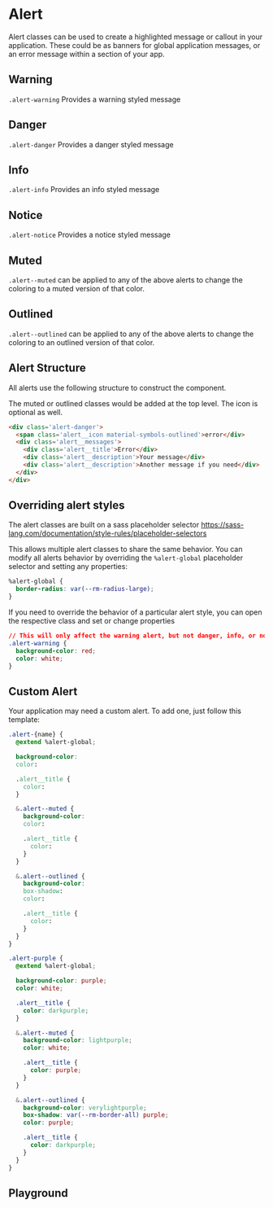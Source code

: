 
# Alert

Alert classes can be used to create a highlighted message or callout in your application.
These could be as banners for global application messages, or an error message within a section of your app.

## Warning

`.alert-warning` Provides a warning styled message

<Canvas withToolbar>
  <Story id="components-alert--warning" />
</Canvas>

## Danger

`.alert-danger` Provides a danger styled message

<Canvas withToolbar>
  <Story id="components-alert--danger" />
</Canvas>

## Info

`.alert-info` Provides an info styled message

<Canvas withToolbar>
  <Story id="components-alert--info" />
</Canvas>

## Notice

`.alert-notice` Provides a notice styled message

<Canvas withToolbar>
  <Story id="components-alert--notice" />
</Canvas>

## Muted

`.alert--muted` can be applied to any of the above alerts to change the coloring to a muted version of that color.

<Canvas withToolbar>
  <Story id="components-alert--muted" />
</Canvas>

## Outlined

`.alert--outlined` can be applied to any of the above alerts to change the coloring to an outlined version of that color.

<Canvas withToolbar>
  <Story id="components-alert--outlined" />
</Canvas>

## Alert Structure

All alerts use the following structure to construct the component.

The muted or outlined classes would be added at the top level.
The icon is optional as well.

```html
<div class='alert-danger'>
  <span class='alert__icon material-symbols-outlined'>error</div>
  <div class='alert__messages'>
    <div class='alert__title'>Error</div>
    <div class='alert__description'>Your message</div>
    <div class='alert__description'>Another message if you need</div>
  </div>
</div>
```

## Overriding alert styles

The alert classes are built on a sass placeholder selector https://sass-lang.com/documentation/style-rules/placeholder-selectors

This allows multiple alert classes to share the same behavior. You can modify all alerts behavior by overriding the `%alert-global` placeholder selector and setting any properties:

```css
%alert-global {
  border-radius: var(--rm-radius-large);
}
```

If you need to override the behavior of a particular alert style, you can open the respective class and set or change properties

```css
// This will only affect the warning alert, but not danger, info, or notice.
.alert-warning {
  background-color: red;
  color: white;
}
```

## Custom Alert

Your application may need a custom alert. To add one, just follow this template:

```css
.alert-{name} {
  @extend %alert-global;

  background-color:
  color:

  .alert__title {
    color:
  }

  &.alert--muted {
    background-color:
    color:

    .alert__title {
      color:
    }
  }

  &.alert--outlined {
    background-color:
    box-shadow:
    color:

    .alert__title {
      color:
    }
  }
}
```

```css
.alert-purple {
  @extend %alert-global;

  background-color: purple;
  color: white;

  .alert__title {
    color: darkpurple;
  }

  &.alert--muted {
    background-color: lightpurple;
    color: white;

    .alert__title {
      color: purple;
    }
  }

  &.alert--outlined {
    background-color: verylightpurple;
    box-shadow: var(--rm-border-all) purple;
    color: purple;

    .alert__title {
      color: darkpurple;
    }
  }
}
```

## Playground

<Primary />
<ArgsTable of="." story="^" />

